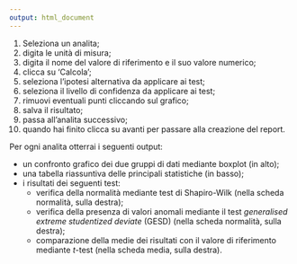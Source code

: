 ```yaml
---
output: html_document
---
```



  1. Seleziona un analita;
  2. digita le unità di misura;
  3. digita il nome del valore di riferimento e il suo valore numerico;
  4. clicca su 'Calcola';
  5. seleziona l'ipotesi alternativa da applicare ai test;
  6. seleziona il livello di confidenza da applicare ai test;
  7. rimuovi eventuali punti cliccando sul grafico;
  8. salva il risultato;
  9. passa all'analita successivo;
  10. quando hai finito clicca su avanti per passare alla creazione del report.
  
Per ogni analita otterrai i seguenti output:
  
  - un confronto grafico dei due gruppi di dati mediante boxplot (in alto);
  - una tabella riassuntiva delle principali statistiche (in basso);
  - i risultati dei seguenti test:
    - verifica della normalità mediante test di Shapiro-Wilk (nella scheda normalità, sulla destra);
    - verifica della presenza di valori anomali mediante il test *generalised extreme studentized deviate* (GESD) (nella scheda normalità, sulla destra);
    - comparazione della medie dei risultati con il valore di riferimento mediante _t_-test (nella scheda media, sulla destra).

